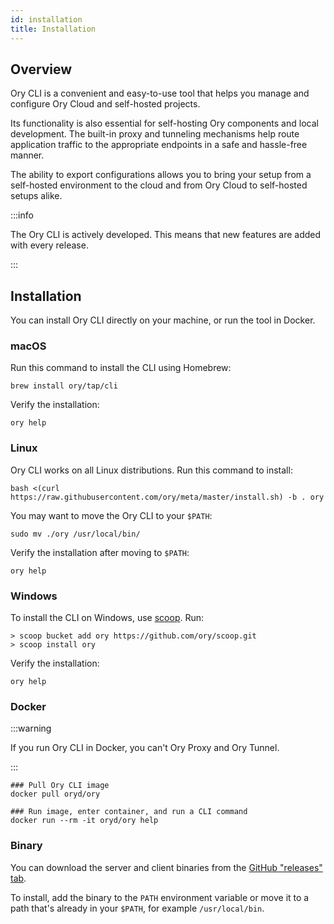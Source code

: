```yaml
---
id: installation
title: Installation
---
```


## Overview

Ory CLI is a convenient and easy-to-use tool that helps you manage and configure Ory Cloud and self-hosted projects. 

Its functionality is also essential for self-hosting Ory components and local development. The built-in
proxy and tunneling mechanisms help route application traffic to the appropriate endpoints in a safe and hassle-free manner. 

The ability to export configurations allows you to bring your setup from a self-hosted environment to the cloud
and from Ory Cloud to self-hosted setups alike. 

:::info

The Ory CLI is actively developed. This means that new features are added with every release. 

:::

## Installation

You can install Ory CLI directly on your machine, or run the tool in Docker. 

### macOS

Run this command to install the CLI using Homebrew: 

```shell
brew install ory/tap/cli
```

Verify the installation: 

```shell
ory help
```

### Linux

Ory CLI works on all Linux distributions. Run this command to install: 

```shell
bash <(curl https://raw.githubusercontent.com/ory/meta/master/install.sh) -b . ory
```

You may want to move the Ory CLI to your `$PATH`:

```shell
sudo mv ./ory /usr/local/bin/
```

Verify the installation after moving to `$PATH`: 

```shell
ory help
```

### Windows

To install the CLI on Windows, use [scoop](https://scoop.sh). Run:

```shell
> scoop bucket add ory https://github.com/ory/scoop.git
> scoop install ory
```

Verify the installation: 

```shell
ory help
```

### Docker

:::warning

If you run Ory CLI in Docker, you can't Ory Proxy and Ory Tunnel.

:::

```shell
### Pull Ory CLI image
docker pull oryd/ory

### Run image, enter container, and run a CLI command
docker run --rm -it oryd/ory help
```

### Binary

You can download the server and client binaries from the 
[GitHub "releases" tab](https://github.com/ory/cli/releases). 

To install, add the binary to the `PATH` environment variable
or move it to a path that's already in your `$PATH`, for
example `/usr/local/bin`.